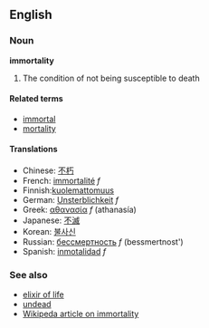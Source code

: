 ==English==
===Noun===
'''immortality'''

# The condition of not being susceptible to death

====Related terms====
*[[immortal]]
*[[mortality]]

====Translations====
*Chinese: [[不朽]]
*French: [[immortalité]] ''f''
*Finnish:[[kuolemattomuus]]
*German: [[Unsterblichkeit]] ''f''
*Greek: [[αθανασία]] ''f'' (athanasía)
*Japanese: [[不滅]]
*Korean: [[불사신]]
*Russian: [[бессмертность]] ''f'' (bessmertnost')
*Spanish: [[inmotalidad]] ''f''

===See also===
*[[elixir of life]]
*[[undead]]
*[[w:immortality|Wikipeda article on immortality]]